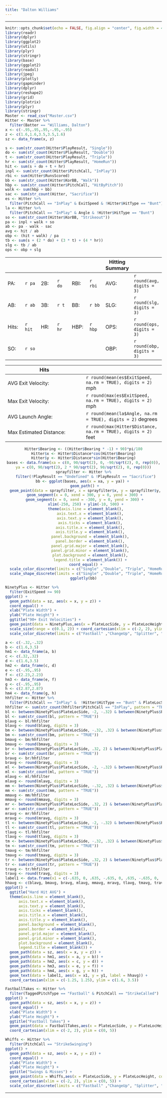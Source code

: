 ```yaml
---
title: "Dalton Williams"
---
```


<hr>

```r
knitr::opts_chunk$set(echo = FALSE, fig.align = "center", fig.width = 4, fig.height = 4, comment = NA, warning = FALSE, message = FALSE)
library(readr)
library(dplyr)
library(ggplot2)
library(utils)
library(plyr)
library(stringr)
library(base)
library(ggplot2)
library(readxl)
library(jpeg)
library(plotly)
library(gapminder)
library(dplyr)
library(reshape2)
library(grid)
library(plotrix)
library(plyr)
library(stringr)
Master <- read_csv("Master.csv")
Hitter <- Master %>%
  filter(Batter == "Williams, Dalton")
x <- c(-.95,.95,.95,-.95,-.95)
z <- c(1.6,1.6,3.5,3.5,1.6)
sz <- data_frame(x, z)
```

```r
s <- sum(str_count(Hitter$PlayResult, "Single"))
do <- sum(str_count(Hitter$PlayResult, "Double"))
t <- sum(str_count(Hitter$PlayResult, "Triple"))
hr <- sum(str_count(Hitter$PlayResult, "HomeRun"))
hit <- sum(s + do + t + hr)
inpl <- sum(str_count(Hitter$PitchCall, "InPlay"))
rbi <- sum(Hitter$RunsScored)
bb <- sum(str_count(Hitter$KorBB, "Walk"))
hbp <- sum(str_count(Hitter$PitchCall, "HitByPitch"))
walk <- sum(hbp + bb)
sac <- sum(str_count(Hitter, "Sacrifice"))
es <- Hitter %>%
  filter(PitchCall == "InPlay" & ExitSpeed & !Hitter$HitType == "Bunt")
la <- Hitter %>%
  filter(PitchCall == "InPlay" & Angle & !Hitter$HitType == "Bunt")
so <- sum(str_count(Hitter$KorBB, "Strikeout"))
pa <- inpl + walk + so
ab <- pa - walk - sac
avg <- hit / ab
obp <- (hit + walk) / pa
tb <- sum(s + (2 * do) + (3 * t) + (4 * hr)) 
slg <- tb / ab
ops <- obp + slg
```

| | | | | | | Hitting Summary
-|-|-|-|-|-|-|-
PA:|`r pa`| 2B:| `r do` | RBI: |`r rbi`| AVG: |`r round(avg, digits = 3)` |
AB: |`r ab` | 3B: | `r t` | BB: |`r bb` |SLG: | `r round(slg, digits = 3)`|
Hits: |`r hit`| HR: | `r hr` | HBP: | `r hbp` | OPS: | `r round(ops, digits = 3)`|
 | SO: |`r so` ||||| OBP: | `r round(obp, digits = 3)`

Hits| | 
-|-|
AVG Exit Velocity: | `r round(mean(es$ExitSpeed, na.rm = TRUE), digits = 2)` mph
Max Exit Velocity: | `r round(max(es$ExitSpeed, na.rm = TRUE), digits = 2)` mph
AVG Launch Angle: | `r round(mean(la$Angle, na.rm = TRUE), digits = 2)` degrees
Max Estimated Distance: | `r round(max(Hitter$Distance, na.rm = TRUE), digits = 2)` feet

<center>
```r
Hitter$Bearing <- ((Hitter$Bearing * -1) + 90)*pi/180
Hitter$x <- Hitter$Distance*cos(Hitter$Bearing)
Hitter$y <- Hitter$Distance*sin(Hitter$Bearing)
bases <- data.frame(xa = c(0, 90/sqrt(2), 0, -90/sqrt(2), 0, rep(0)),
ya = c(0, 90/sqrt(2), 2 * 90/sqrt(2), 90/sqrt(2), 0, rep(0)))
sprayfilter <- Hitter %>%
  filter(!PlayResult == "Undefined" & !PlayResult == "Sacrifice")
bb <- ggplot(bases, aes(x = xa, y = ya)) + 
  geom_path() + 
  geom_point(data = sprayfilter, x = sprayfilter$x, y = sprayfilter$y, aes(color = factor(sprayfilter$PlayResult), shape = factor(sprayfilter$PlayResult))) + 
  geom_segment(x = 0, xend = 300, y = 0, yend = 300) + 
  geom_segment(x = 0, xend = -300, y = 0, yend = 300) + 
  xlim(-250, 250) + ylim(-10, 500) +
  theme(axis.line = element_blank(),
      axis.text.x = element_blank(),
      axis.text.y = element_blank(),
      axis.ticks = element_blank(),
      axis.title.x = element_blank(),
      axis.title.y = element_blank(),
      panel.background = element_blank(),
      panel.border = element_blank(),
      panel.grid.major = element_blank(),
      panel.grid.minor = element_blank(),
      plot.background = element_blank(),
      legend.title = element_blank()) +
  coord_equal() +
  scale_color_discrete(limits = c("Single" ,"Double", "Triple", "HomeRun", "Out", "FieldersChoice", "Error")) +
  scale_shape_discrete(limits = c("Single" ,"Double", "Triple", "HomeRun", "Out", "FieldersChoice", "Error"))
ggplotly(bb)
```
</center>

```r
NinetyPlus <- Hitter %>%
  filter(ExitSpeed >= 90)
ggplot() +
  geom_path(data = sz, aes(x = x, y = z)) +
  coord_equal() +
  xlab("Plate Width") +
  ylab("Plate Height") +
  ggtitle("90+ Exit Velocities") +
  geom_point(data = NinetyPlus,aes(x = PlateLocSide, y = PlateLocHeight, size = ExitSpeed, color = TaggedPitchType)) +
  scale_size(range = c(0.1, 2)) + coord_cartesian(xlim = c(-2, 2), ylim = c(0, 5)) +
  scale_color_discrete(limits = c("Fastball" ,"ChangeUp", "Splitter", "Curveball", "Slider"))
```

```r
a <- c(-.32,-.32)
b <- c(1.6,3.5)
hm1 <- data_frame(a, b)
c <- c(.32,.32)
d <- c(1.6,3.5)
hm2 <- data_frame(c, d)
e <- c(-.95,.95)
f <- c(2.23,2.23)
hm3 <- data_frame(e, f)
g <- c(-.95,.95)
h <- c(2.87,2.87)
hm4 <- data_frame(g, h)
hhfilter <- Hitter %>%
  filter(PitchCall == "InPlay" &  !Hitter$HitType == "Bunt" & PlateLocSide & PlateLocHeight)
hhfilter <- sum(str_count(hhfilter$PitchCall == "InPlay", pattern = "TRUE"))
bl <- between(NinetyPlus$PlateLocSide, -2, -.32) & between(NinetyPlus$PlateLocHeight, 0, 2.23)
bl <- sum(str_count(bl, pattern = "TRUE"))
blavg <- bl/hhfilter
blavg <- round(blavg, digits = 3)
bm <- between(NinetyPlus$PlateLocSide, -.32, .32) & between(NinetyPlus$PlateLocHeight, 0, 2.23)
bm <- sum(str_count(bm, pattern = "TRUE"))
bmavg <- bm/hhfilter
bmavg <- round(bmavg, digits = 3)
br <- between(NinetyPlus$PlateLocSide, .32, 2) & between(NinetyPlus$PlateLocHeight, 0, 2.23)
br <- sum(str_count(br, pattern = "TRUE"))
bravg <- br/hhfilter
bravg <- round(bravg, digits = 3)
ml <- between(NinetyPlus$PlateLocSide, -2, -.32) & between(NinetyPlus$PlateLocHeight, 2.23, 2.87)
ml <- sum(str_count(ml, pattern = "TRUE"))
mlavg <- ml/hhfilter
mlavg <- round(mlavg, digits = 3)
mm <- between(NinetyPlus$PlateLocSide, -.32, .32) & between(NinetyPlus$PlateLocHeight, 2.23, 2.87)
mm <- sum(str_count(mm, pattern = "TRUE"))
mmavg <- mm/hhfilter
mmavg <- round(mmavg, digits = 3)
mr <- between(NinetyPlus$PlateLocSide, .32, 2) & between(NinetyPlus$PlateLocHeight, 2.23, 2.87)
mr <- sum(str_count(mr, pattern = "TRUE"))
mravg <- mr/hhfilter
mravg <- round(mravg, digits = 3)
tl <- between(NinetyPlus$PlateLocSide, -2, -.32) & between(NinetyPlus$PlateLocHeight, 2.87, 5)
tl <- sum(str_count(tl, pattern = "TRUE"))
tlavg <- tl/hhfilter
tlavg <- round(tlavg, digits = 3)
tm <- between(NinetyPlus$PlateLocSide, -.32, .32) & between(NinetyPlus$PlateLocHeight, 2.87, 5)
tm <- sum(str_count(tm, pattern = "TRUE"))
tmavg <- tm/hhfilter
tmavg <- round(tmavg, digits = 3)
tr <- between(NinetyPlus$PlateLocSide, .32, 2) & between(NinetyPlus$PlateLocHeight, 2.87, 5)
tr <- sum(str_count(tr, pattern = "TRUE"))
travg <- tr/hhfilter
travg <- round(travg, digits = 3)
label1 <- data.frame(x1 = c(-.635, 0, .635, -.635, 0, .635, -.635, 0, .635), y1 = c(1.915, 1.915, 1.915, 2.545, 2.545, 2.545, 3.185, 3.185, 3.185))
hhavg <- c(blavg, bmavg, bravg, mlavg, mmavg, mravg, tlavg, tmavg, travg)
ggplot() +
  ggtitle("Hard Hit AVG") +
  theme(axis.line = element_blank(),
      axis.text.x = element_blank(),
      axis.text.y = element_blank(),
      axis.ticks = element_blank(),
      axis.title.x = element_blank(),
      axis.title.y = element_blank(),
      panel.background = element_blank(),
      panel.border = element_blank(),
      panel.grid.major = element_blank(),
      panel.grid.minor = element_blank(),
      plot.background = element_blank(),
      legend.title = element_blank()) +
  geom_path(data = sz, aes(x = x, y = z)) +
  geom_path(data = hm1, aes(x = a, y = b)) +
  geom_path(data = hm2, aes(x = c, y = d)) +
  geom_path(data = hm3, aes(x = e, y = f)) +
  geom_path(data = hm4, aes(x = g, y = h)) +
  geom_text(data = label1, aes(x = x1, y = y1, label = hhavg)) +
  coord_cartesian(xlim = c(-1.25, 1.25), ylim = c(1.6, 3.5))
```

```r
FastballTakes <- Hitter %>%
  filter(TaggedPitchType == "Fastball" & PitchCall == "StrikeCalled")
ggplot() +
  geom_path(data = sz, aes(x = x, y = z)) +
  coord_equal() +
  xlab("Plate Width") +
  ylab("Plate Height") +
  ggtitle("Fastball Takes") +
  geom_point(data = FastballTakes,aes(x = PlateLocSide, y = PlateLocHeight, color = TaggedPitchType)) +
  coord_cartesian(xlim = c(-2, 2), ylim = c(0, 5))
```

```r
Whiffs <- Hitter %>%
  filter(PitchCall == "StrikeSwinging")
ggplot() +
  geom_path(data = sz, aes(x = x, y = z)) +
  coord_equal() +
  xlab("Plate Width") +
  ylab("Plate Height") +
  ggtitle("Swings & Misses") +
  geom_point(data = Whiffs,aes(x = PlateLocSide, y = PlateLocHeight, color = TaggedPitchType)) + 
  coord_cartesian(xlim = c(-2, 2), ylim = c(0, 5)) +
  scale_color_discrete(limits = c("Fastball" ,"ChangeUp", "Splitter", "Curveball", "Slider"))
```

<hr>